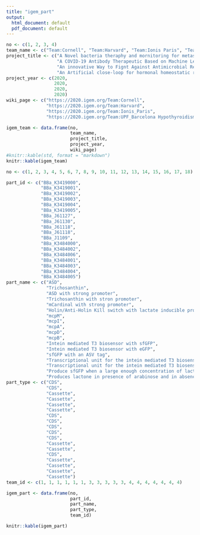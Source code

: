 ```yaml
---
title: "igem_part"
output:
  html_document: default
  pdf_document: default
---
```



```r
no <- c(1, 2, 3, 4)
team_name <- c("Team:Cornell", "Team:Harvard", "Team:Ionis Paris", "Team UPF Barcelona")
project_title <- c("A Novel bacteria theraphy and mornitoring for metastatic breast cancer",
                   "A COVID-19 Antibody Therapeutic Based on Machine Learning and DNA Origami Sequence Delivery",
                   "An innovative Way to Fignt Against Antimicrobial Resistance",
                   "An Artificial close-loop for hormonal homeostatic regulation")
project_year <- c(2020, 
                  2020,
                  2020,
                  2020)
wiki_page <- c("https://2020.igem.org/Team:Cornell",
               "https://2020.igem.org/Team:Harvard",
               "https://2020.igem.org/Team:Ionis_Paris",
               "https://2020.igem.org/Team:UPF_Barcelona Hypothyroidism")

igem_team <- data.frame(no, 
                        team_name, 
                        project_title, 
                        project_year, 
                        wiki_page)
#knitr::kable(std, format = "markdown")
knitr::kable(igem_team)
```



```r
no <- c(1, 2, 3, 4, 5, 6, 7, 8, 9, 10, 11, 12, 13, 14, 15, 16, 17, 18)

part_id <- c("BBa_K3419000", 
             "BBa_K3419001",
             "BBa_K3419002",
             "BBa_K3419003",
             "BBa_K3419004",
             "BBa_K3419005",
             "BBa_J61127",
             "BBa_J61130",
             "BBa_J61118",
             "BBa_J61118",
             "BBa_J1109",
             "BBa_K3484000",
             "BBa_K3484002",
             "BBa_K3484006",
             "BBa_K3484001",
             "BBa_K3484003",
             "BBa_K3484004",
             "BBa_K3484005")
part_name <- c("ASD", 
               "Trichosanthin", 
               "ASD with strong promoter", 
               "Trichosanthin with stron promoter", 
               "mCardinal with strong promoter", 
               "Holin/Anti-Holin Kill switch with lactate inducible promoter", 
               "mcpM", 
               "mcpI", 
               "mcpA", 
               "mcpD", 
               "mcpB", 
               "Intein mediated T3 biosensor with sfGFP", 
               "Intein mediated T3 biosensor with eGFP", 
               "sfGFP with an ASV tag", 
               "Transcriptional unit for the intein mediated T3 biosensor with sfGFP", 
               "Transcriptional unit for the intein mediated T3 biosensor with sfGFP", 
               "Produce sfGFP when a large enough concentration of lactone is present", 
               "Produces lactone in presence of arabinose and in absence of glucose")
part_type <- c("CDS", 
               "CDS", 
               "Cassette", 
               "Cassette", 
               "Cassette", 
               "Cassette", 
               "CDS", 
               "CDS", 
               "CDS", 
               "CDS", 
               "CDS", 
               "Cassette", 
               "Cassette", 
               "CDS", 
               "Cassette", 
               "Cassette", 
               "Cassette", 
               "Cassette")
team_id <- c(1, 1, 1, 1, 1, 1, 3, 3, 3, 3, 3, 4, 4, 4, 4, 4, 4, 4)

igem_part <- data.frame(no,
                        part_id, 
                        part_name,
                        part_type, 
                        team_id)

knitr::kable(igem_part)

```

